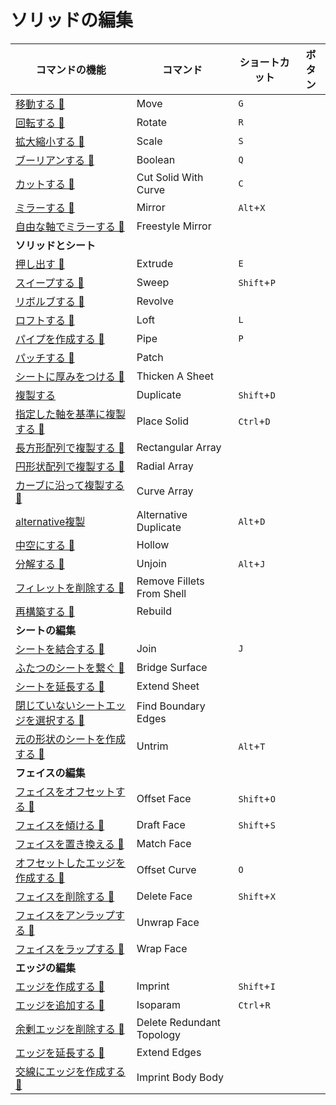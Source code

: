 # ソリッドの編集

| コマンドの機能 | コマンド | ショートカット |ボタン|
| ------- | ------- | ------- | -------  |
| [移動する 🚧](solid-edit/move) | Move |`G`|  |
| [回転する 🚧](solid-edit/rotate) | Rotate |`R`|  |
| [拡大縮小する 🚧](solid-edit/scale) | Scale |`S`|  |
| [ブーリアンする 🚧](solid-edit/boolean) | Boolean |`Q`|  |
| [カットする 🚧](solid-edit/cut-solid-with-curve) | Cut Solid With Curve |`C`|  |
| [ミラーする 🚧](solid-edit/mirror) | Mirror |`Alt`+`X`|  |
| [自由な軸でミラーする 🚧](solid-edit/freestyle-mirror) | Freestyle Mirror |  |  |
|**ソリッドとシート**| | |
| [押し出す 🚧](solid-edit/extrude) | Extrude |`E`|  |
| [スイープする 🚧](solid-edit/sweep) | Sweep |`Shift`+`P`|  |
| [リボルブする 🚧](solid-edit/revolve) | Revolve |  |  |
| [ロフトする 🚧](solid-edit/loft) | Loft |`L`|  |
| [パイプを作成する 🚧](solid-edit/pipe) | Pipe |`P`|  |
| [パッチする 🚧](solid-edit/patch) | Patch |  |  |
| [シートに厚みをつける 🚧](solid-edit/thicken-a-sheet) | Thicken A Sheet |  |  |
| [複製する](solid-edit/duplicate) | Duplicate |`Shift`+`D`|  |
| [指定した軸を基準に複製する 🚧](solid-edit/place-solid) | Place Solid |`Ctrl`+`D`|  |
| [長方形配列で複製する 🚧](solid-edit/rectangular-array) | Rectangular Array |  |  |
| [円形状配列で複製する 🚧](solid-edit/radial-array) | Radial Array |  |  |
| [カーブに沿って複製する 🚧](solid-edit/curve-array) | Curve Array |  |  |
| [alternative複製](solid-edit/alternative-duplicate) | Alternative Duplicate |`Alt`+`D`|  |
| [中空にする 🚧](solid-edit/hollow) | Hollow |  |  |
| [分解する 🚧](solid-edit/unjoin) | Unjoin |`Alt`+`J`  |  |
| [フィレットを削除する 🚧](solid-edit/remove-fillets-from-shell) | Remove Fillets From Shell |  |  |
| [再構築する 🚧](solid-edit/rebuild) | Rebuild |  |  |
|**シートの編集** | | |
| [シートを結合する 🚧](solid-edit/join) | Join |`J`|  |
| [ふたつのシートを繋ぐ 🚧](solid-edit/bridge-surface) | Bridge Surface |  |  |
| [シートを延長する 🚧](solid-edit/extend-Sheet) | Extend Sheet |  |  |
| [閉じていないシートエッジを選択する 🚧](solid-edit/find-boundary-edges) | Find Boundary Edges |  |  |
| [元の形状のシートを作成する 🚧](solid-edit/untrim) | Untrim |`Alt`+`T`|  |
| **フェイスの編集** | | |
| [フェイスをオフセットする 🚧](solid-edit/offset-face) | Offset Face | `Shift`+`O` |  |
| [フェイスを傾ける 🚧](solid-edit/draft-face) | Draft Face |`Shift`+`S`  |  |
| [フェイスを置き換える 🚧](solid-edit/match-face) | Match Face |  |  |
| [オフセットしたエッジを作成する 🚧](solid-edit/offset-curve) | Offset Curve |`O`|  |
| [フェイスを削除する 🚧](solid-edit/delete-face) | Delete Face |`Shift`+`X`|  |
| [フェイスをアンラップする 🚧](solid-edit/unwrap-face) | Unwrap Face |  |  |
| [フェイスをラップする 🚧](solid-edit/wrap-face) | Wrap Face |  |  |
| **エッジの編集** | | |
| [エッジを作成する 🚧](solid-edit/imprint) | Imprint |`Shift`+`I`|  |
| [エッジを追加する 🚧](solid-edit/isoparam) | Isoparam |`Ctrl`+`R`|  |
| [余剰エッジを削除する 🚧](solid-edit/delete-redundant-topology) | Delete Redundant Topology |  |  |
| [エッジを延長する 🚧](solid-edit/extend-edges) | Extend Edges |  |  |
| [交線にエッジを作成する 🚧](solid-edit/imprint-body-body) | Imprint Body Body |  |  |


